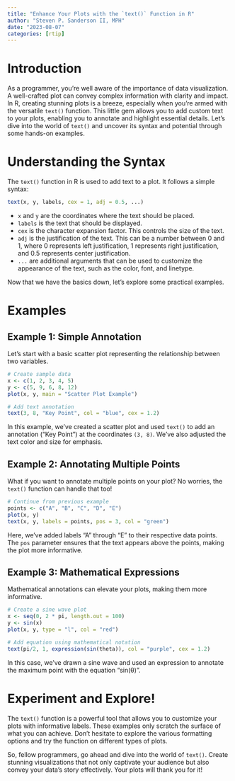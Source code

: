 ```yaml
---
title: "Enhance Your Plots with the `text()` Function in R"
author: "Steven P. Sanderson II, MPH"
date: "2023-08-07"
categories: [rtip]
---
```


# Introduction

As a programmer, you're well aware of the importance of data visualization. A well-crafted plot can convey complex information with clarity and impact. In R, creating stunning plots is a breeze, especially when you're armed with the versatile `text()` function. This little gem allows you to add custom text to your plots, enabling you to annotate and highlight essential details. Let's dive into the world of `text()` and uncover its syntax and potential through some hands-on examples.

# Understanding the Syntax

The `text()` function in R is used to add text to a plot. It follows a simple syntax:

```R
text(x, y, labels, cex = 1, adj = 0.5, ...)
```

*   `x` and `y` are the coordinates where the text should be placed.
*   `labels` is the text that should be displayed.
*   `cex` is the character expansion factor. This controls the size of the text.
*   `adj` is the justification of the text. This can be a number between 0 and 1, where 0 represents left justification, 1 represents right justification, and 0.5 represents center justification.
*   `...` are additional arguments that can be used to customize the appearance of the text, such as the color, font, and linetype.

Now that we have the basics down, let's explore some practical examples.

# Examples

## Example 1: Simple Annotation

Let's start with a basic scatter plot representing the relationship between two variables.

```r
# Create sample data
x <- c(1, 2, 3, 4, 5)
y <- c(5, 9, 6, 8, 12)
plot(x, y, main = "Scatter Plot Example")

# Add text annotation
text(3, 8, "Key Point", col = "blue", cex = 1.2)
```

In this example, we've created a scatter plot and used `text()` to add an annotation ("Key Point") at the coordinates `(3, 8)`. We've also adjusted the text color and size for emphasis.

## Example 2: Annotating Multiple Points

What if you want to annotate multiple points on your plot? No worries, the `text()` function can handle that too!

```r
# Continue from previous example
points <- c("A", "B", "C", "D", "E")
plot(x, y)
text(x, y, labels = points, pos = 3, col = "green")
```

Here, we've added labels "A" through "E" to their respective data points. The `pos` parameter ensures that the text appears above the points, making the plot more informative.

## Example 3: Mathematical Expressions

Mathematical annotations can elevate your plots, making them more informative.

```r
# Create a sine wave plot
x <- seq(0, 2 * pi, length.out = 100)
y <- sin(x)
plot(x, y, type = "l", col = "red")

# Add equation using mathematical notation
text(pi/2, 1, expression(sin(theta)), col = "purple", cex = 1.2)
```

In this case, we've drawn a sine wave and used an expression to annotate the maximum point with the equation "sin(θ)".

# Experiment and Explore!

The `text()` function is a powerful tool that allows you to customize your plots with informative labels. These examples only scratch the surface of what you can achieve. Don't hesitate to explore the various formatting options and try the function on different types of plots.

So, fellow programmers, go ahead and dive into the world of `text()`. Create stunning visualizations that not only captivate your audience but also convey your data's story effectively. Your plots will thank you for it!